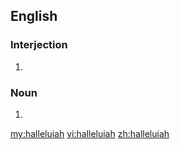 ==English==

===Interjection===
{{en-intj}}

# {{alternative spelling of|[[hallelujah]]}}

===Noun===
{{en-noun}}

# {{alternative spelling of|[[hallelujah]]}}

[[my:halleluiah]]
[[vi:halleluiah]]
[[zh:halleluiah]]